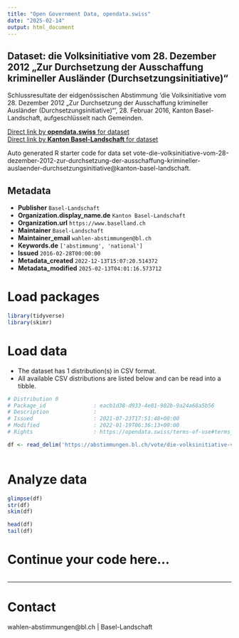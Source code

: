 ```yaml
---
title: "Open Government Data, opendata.swiss"
date: "2025-02-14"
output: html_document
---
```


## Dataset: die Volksinitiative vom 28. Dezember 2012 „Zur Durchsetzung der Ausschaffung krimineller Ausländer (Durchsetzungsinitiative)“

Schlussresultate der eidgenössischen Abstimmung 'die Volksinitiative vom 28. Dezember 2012 „Zur Durchsetzung der Ausschaffung krimineller Ausländer (Durchsetzungsinitiative)“', 28. Februar 2016, Kanton Basel-Landschaft, aufgeschlüsselt nach Gemeinden.

[Direct link by **opendata.swiss** for dataset](https://opendata.swiss/de/dataset/die-volksinitiative-vom-28-dezember-2012-zur-durchsetzung-der-ausschaffung-krimineller-auslande)<br>
[Direct link by **Kanton Basel-Landschaft** for dataset](https://abstimmungen.bl.ch/vote/die-volksinitiative-vom-28-dezember-2012-zur-durchsetzung-der-ausschaffung-krimineller-auslaender-durchsetzungsinitiative/data)

Auto generated R starter code for data set vote-die-volksinitiative-vom-28-dezember-2012-zur-durchsetzung-der-ausschaffung-krimineller-auslaender-durchsetzungsinitiative@kanton-basel-landschaft.

## Metadata

- **Publisher** `Basel-Landschaft`
- **Organization.display_name.de** `Kanton Basel-Landschaft`
- **Organization.url** `https://www.baselland.ch`
- **Maintainer** `Basel-Landschaft`
- **Maintainer_email** `wahlen-abstimmungen@bl.ch`
- **Keywords.de** `['abstimmung', 'national']`
- **Issued** `2016-02-28T00:00:00`
- **Metadata_created** `2022-12-13T15:07:20.514372`
- **Metadata_modified** `2025-02-13T04:01:16.573712`


# Load packages

```r

library(tidyverse)
library(skimr)

```

# Load data

-   The dataset has 1 distribution(s) in CSV format.
-   All available CSV distributions are listed below and can be read into a tibble.

```r

# Distribution 0
# Package_id               : eacb1d38-d933-4e81-902b-9a24a68a5b56
# Description              : 
# Issued                   : 2021-07-23T17:51:48+00:00
# Modified                 : 2022-01-19T06:36:13+00:00
# Rights                   : https://opendata.swiss/terms-of-use#terms_by

df <- read_delim('https://abstimmungen.bl.ch/vote/die-volksinitiative-vom-28-dezember-2012-zur-durchsetzung-der-ausschaffung-krimineller-auslaender-durchsetzungsinitiative/data-csv')



```

# Analyze data

```r

glimpse(df)
str(df)
skim(df)

head(df)
tail(df)

```

# Continue your code here...

```r

```

------------------------------------------------------------------------

# Contact

wahlen-abstimmungen@bl.ch | Basel-Landschaft
